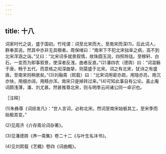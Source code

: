 ```yaml
---
---
---
```

title: 十八
---




词家时代之说，盛于国初。竹垞谓：词至北宋而大，至南宋而深(1)。后此词人，群奉其说。然其中亦非无具眼者。周保绪曰：“南宋下不犯北宋拙率之病，高不到北宋浑涵之诣。”又曰：“北宋词多就景叙情，故珠圆玉润，四照玲珑。至稼轩、白石，一变而为即事叙景，使深者反浅，曲者反直。”(2)潘四农（德舆）曰：“词滥觞于唐，畅于五代，而意格之闳深曲挚，则莫盛于北宋。词之有北宋，犹诗之有盛唐。至南宋则稍衰矣。”(3)刘融斋（熙载）曰：“北宋词用密亦疏，用隐亦亮，用沉亦快，用细亦阔，用精亦浑。南宋只是掉转过来。”(4)可知此事自有公论。虽止庵词颇浅薄，潘、刘尤甚。然甚推尊北宋，则与明季云间诸公同一卓识也。

［注释］

(1)朱彝尊《词综发凡》：“世人言词，必称北宋。然词至南宋始极其工，至宋季而始极其变。”

(2)见周济《介存斋论词杂著》。

(3)见潘德舆《养一斋集》卷二十二《与叶生名沣书》。

(4)见刘熙载《艺概》卷四《词曲概》。